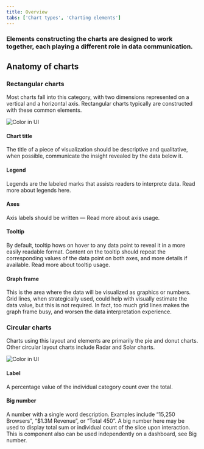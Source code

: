```yaml
---
title: Overview
tabs: ['Chart types', 'Charting elements']
---
```


### Elements constructing the charts are designed to work together, each playing a different role in data communication.

## Anatomy of charts

### Rectangular charts

Most charts fall into this category, with two dimensions represented on a vertical and a horizontal axis. Rectangular charts typically are constructed with these common elements.

![Color in UI](images/charts-overview-elements.png)

<Caption></Caption>

#### Chart title

The title of a piece of visualization should be descriptive and qualitative, when possible, communicate the insight revealed by the data below it.

#### Legend 

Legends are the labeled marks that assists readers to interprete data. Read more about legends here.

#### Axes

Axis labels should be written — Read more about axis usage.

#### Tooltip

By default, tooltip hows on hover to any data point to reveal it in a more easily readable format. Content on the tooltip should repeat the corresponding values of the data point on both axes, and more details if available. Read more about tooltip usage.

#### Graph frame

This is the area where the data will be visualized as graphics or numbers. Grid lines, when strategically used, could help with visually estimate the data value, but this is not required. In fact, too much grid lines makes the graph frame busy, and worsen the data interpretation experience.

### Circular charts

Charts using this layout and elements are primarily the pie and donut charts. Other circular layout charts include Radar and Solar charts.

![Color in UI](images/charts-overview-elements-circle.png)

<Caption></Caption>

#### Label

A percentage value of the individual category count over the total.

#### Big number

A number with a single word description. Examples include “15,250 Browsers”, “\$1.3M Revenue”, or “Total 450”. A big number here may be used to display total sum or individual count of the slice upon interaction. This is component also can be used independently on a dashboard, see Big number.
